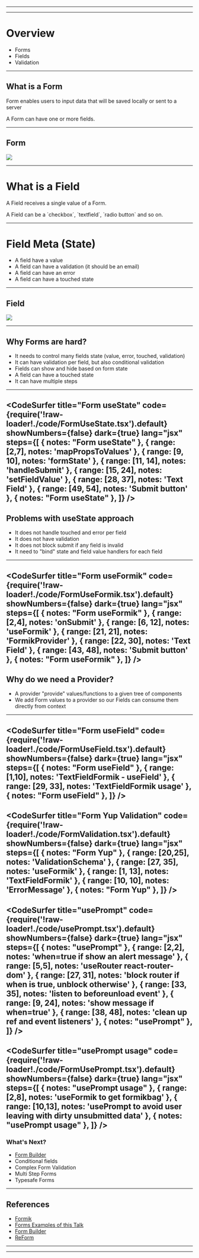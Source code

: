 


<Head>
  <title>Taming Forms with Formik</title>
</Head>

<Cover />

---

<Intro />

---

# Overview

<ul>
    <Appear>
        <li>
            Forms
        </li>
        <li>
            Fields
        </li>
        <li>
            Validation
        </li>
    </Appear>
</ul>

---

## What is a Form

Form enables users to input data that will be saved locally or sent to a server

<Appear>
A Form can have one or more fields.
</Appear>

---

## Form

<Img src="./img/form_example.png" />

---

# What is a Field
A Field receives a single value of a Form.

<Appear>
A Field can be a `checkbox`, `textfield`, `radio button` and so on.
</Appear>

---

# Field Meta (State)
<ul>
    <Appear>
        <li>A field have a value</li>
        <li>A field can have a validation (it should be an email)</li>
        <li>A field can have an error</li>
        <li>A field can have a touched state</li>
    </Appear>
</ul>

---

## Field

<Img src="./img/field.png" />

---

## Why Forms are hard?
<ul>
    <Appear>
        <li>It needs to control many fields state (value, error, touched, validation)</li>
        <li>It can have validation per field, but also conditional validation</li>
        <li>Fields can show and hide based on form state</li>
        <li>A field can have a touched state</li>
        <li>It can have multiple steps</li>
    </Appear>
</ul>

---

<CodeSurfer
  title="Form useState"
  code={require('!raw-loader!./code/FormUseState.tsx').default}
  showNumbers={false}
  dark={true}
  lang="jsx"
  steps={[
    { notes: "Form useState" },
    { range: [2,7], notes: 'mapPropsToValues' },
    { range: [9, 10], notes: 'formState' },
    { range: [11, 14], notes: 'handleSubmit' },
    { range: [15, 24], notes: 'setFieldValue' },
    { range: [28, 37], notes: 'Text Field' },
    { range: [49, 54], notes: 'Submit button' },
    { notes: "Form useState" },
  ]}
/>
---

## Problems with useState approach
<ul>
    <Appear>
        <li>It does not handle touched and error per field</li>
        <li>It does not have validation</li>
        <li>It does not block submit if any field is invalid</li>
        <li>It need to "bind" state and field value handlers for each field</li>
    </Appear>
</ul>

---

<CodeSurfer
  title="Form useFormik"
  code={require('!raw-loader!./code/FormUseFormik.tsx').default}
  showNumbers={false}
  dark={true}
  lang="jsx"
  steps={[
    { notes: "Form useFormik" },
    { range: [2,4], notes: 'onSubmit' },
    { range: [6, 12], notes: 'useFormik' },
    { range: [21, 21], notes: 'FormikProvider' },
    { range: [22, 30], notes: 'Text Field' },
    { range: [43, 48], notes: 'Submit button' },
    { notes: "Form useFormik" },
  ]}
/>
---
## Why do we need a Provider?
- A provider "provide" values/functions to a given tree of components
- We add Form values to a provider so our Fields can consume them directly from context

---
<CodeSurfer
  title="Form useField"
  code={require('!raw-loader!./code/FormUseField.tsx').default}
  showNumbers={false}
  dark={true}
  lang="jsx"
  steps={[
    { notes: "Form useField" },
    { range: [1,10], notes: 'TextFieldFormik - useField' },
    { range: [29, 33], notes: 'TextFieldFormik usage' },
    { notes: "Form useField" },
  ]}
/>
---
<CodeSurfer
  title="Form Yup Validation"
  code={require('!raw-loader!./code/FormValidation.tsx').default}
  showNumbers={false}
  dark={true}
  lang="jsx"
  steps={[
    { notes: "Form Yup" },
    { range: [20,25], notes: 'ValidationSchema' },
    { range: [27, 35], notes: 'useFormik' },
    { range: [1, 13], notes: 'TextFieldFormik' },
    { range: [10, 10], notes: 'ErrorMessage' },
    { notes: "Form Yup" },
  ]}
/>
---
<CodeSurfer
  title="usePrompt"
  code={require('!raw-loader!./code/usePrompt.tsx').default}
  showNumbers={false}
  dark={true}
  lang="jsx"
  steps={[
    { notes: "usePrompt" },
    { range: [2,2], notes: 'when=true if show an alert message' },
    { range: [5,5], notes: 'useRouter react-router-dom' },
    { range: [27, 31], notes: 'block router if when is true, unblock otherwise' },
    { range: [33, 35], notes: 'listen to beforeunload event' },
    { range: [9, 24], notes: 'show message if when=true' },
    { range: [38, 48], notes: 'clean up ref and event listeners' },
    { notes: "usePrompt" },
  ]}
/>
---
<CodeSurfer
  title="usePrompt usage"
  code={require('!raw-loader!./code/FormUsePrompt.tsx').default}
  showNumbers={false}
  dark={true}
  lang="jsx"
  steps={[
    { notes: "usePrompt usage" },
    { range: [2,8], notes: 'useFormik to get formikbag' },
    { range: [10,13], notes: 'usePrompt to avoid user leaving with dirty unsubmitted data' },
    { notes: "usePrompt usage" },
  ]}
/>
---

### What's Next?

- [Form Builder](https://medium.com/@luansantos_4481/a150d60a8610)
- Conditional fields
- Complex Form Validation
- Multi Step Forms
- Typesafe Forms

---

## References

- [Formik](https://jaredpalmer.com/formik/)
- [Forms Examples of this Talk](https://github.com/sibelius/forms-examples)
- [Form Builder](https://medium.com/@luansantos_4481/a150d60a8610)
- [ReForm](https://github.com/Astrocoders/reform)

---

<Thanks />

---

<Feedback />
